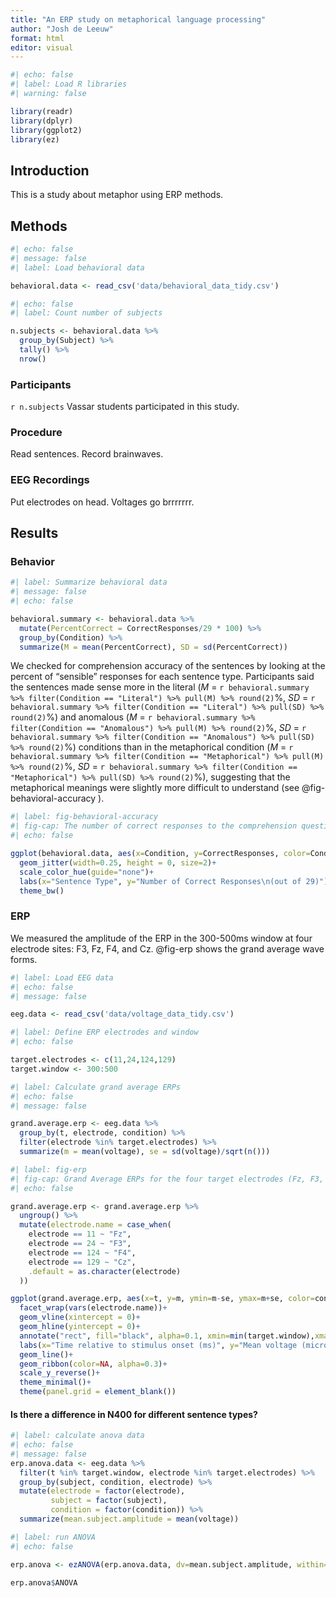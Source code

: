 ```yaml
---
title: "An ERP study on metaphorical language processing"
author: "Josh de Leeuw"
format: html
editor: visual
---
```


```r
#| echo: false
#| label: Load R libraries
#| warning: false

library(readr)
library(dplyr)
library(ggplot2)
library(ez)

```

## Introduction

This is a study about metaphor using ERP methods.

## Methods

```r
#| echo: false
#| message: false
#| label: Load behavioral data

behavioral.data <- read_csv('data/behavioral_data_tidy.csv')

```

```r
#| echo: false
#| label: Count number of subjects

n.subjects <- behavioral.data %>% 
  group_by(Subject) %>% 
  tally() %>% 
  nrow()
```

### Participants

`r n.subjects` Vassar students participated in this study.

### Procedure

Read sentences. Record brainwaves.

### EEG Recordings

Put electrodes on head. Voltages go brrrrrrr.

## Results

### Behavior

```r
#| label: Summarize behavioral data
#| message: false
#| echo: false

behavioral.summary <- behavioral.data %>%
  mutate(PercentCorrect = CorrectResponses/29 * 100) %>%
  group_by(Condition) %>%
  summarize(M = mean(PercentCorrect), SD = sd(PercentCorrect))

```

We checked for comprehension accuracy of the sentences by looking at the percent of "sensible" responses for each sentence type. Participants said the sentences made sense more in the literal (*M* = `r behavioral.summary %>% filter(Condition == "Literal") %>% pull(M) %>% round(2)`%, *SD* = `r behavioral.summary %>% filter(Condition == "Literal") %>% pull(SD) %>% round(2)`%) and anomalous (*M* = `r behavioral.summary %>% filter(Condition == "Anomalous") %>% pull(M) %>% round(2)`%, *SD* = `r behavioral.summary %>% filter(Condition == "Anomalous") %>% pull(SD) %>% round(2)`%) conditions than in the metaphorical condition (*M* = `r behavioral.summary %>% filter(Condition == "Metaphorical") %>% pull(M) %>% round(2)`%, *SD* = `r behavioral.summary %>% filter(Condition == "Metaphorical") %>% pull(SD) %>% round(2)`%), suggesting that the metaphorical meanings were slightly more difficult to understand (see @fig-behavioral-accuracy ).

```r
#| label: fig-behavioral-accuracy
#| fig-cap: The number of correct responses to the comprehension questions was slightly lower for metaphorical sentences.
#| echo: false

ggplot(behavioral.data, aes(x=Condition, y=CorrectResponses, color=Condition))+
  geom_jitter(width=0.25, height = 0, size=2)+
  scale_color_hue(guide="none")+
  labs(x="Sentence Type", y="Number of Correct Responses\n(out of 29)")+
  theme_bw()
```

### ERP

We measured the amplitude of the ERP in the 300-500ms window at four electrode sites: F3, Fz, F4, and Cz. @fig-erp shows the grand average wave forms.

```r
#| label: Load EEG data
#| echo: false
#| message: false

eeg.data <- read_csv('data/voltage_data_tidy.csv')
```

```r
#| label: Define ERP electrodes and window
#| echo: false

target.electrodes <- c(11,24,124,129)
target.window <- 300:500
```

```r
#| label: Calculate grand average ERPs
#| echo: false
#| message: false

grand.average.erp <- eeg.data %>%
  group_by(t, electrode, condition) %>%
  filter(electrode %in% target.electrodes) %>%
  summarize(m = mean(voltage), se = sd(voltage)/sqrt(n()))
```

```r
#| label: fig-erp
#| fig-cap: Grand Average ERPs for the four target electrodes (Fz, F3, F4, Cz). The shaded window represents the target time window for our analysis of the N4 ERP component.
#| echo: false

grand.average.erp <- grand.average.erp %>%
  ungroup() %>%
  mutate(electrode.name = case_when(
    electrode == 11 ~ "Fz",
    electrode == 24 ~ "F3",
    electrode == 124 ~ "F4",
    electrode == 129 ~ "Cz",
    .default = as.character(electrode)
  ))

ggplot(grand.average.erp, aes(x=t, y=m, ymin=m-se, ymax=m+se, color=condition, fill=condition))+
  facet_wrap(vars(electrode.name))+
  geom_vline(xintercept = 0)+
  geom_hline(yintercept = 0)+
  annotate("rect", fill="black", alpha=0.1, xmin=min(target.window),xmax=max(target.window), ymin=-5, ymax=5)+
  labs(x="Time relative to stimulus onset (ms)", y="Mean voltage (microvolts)")+
  geom_line()+
  geom_ribbon(color=NA, alpha=0.3)+
  scale_y_reverse()+
  theme_minimal()+
  theme(panel.grid = element_blank())

```

#### Is there a difference in N400 for different sentence types?

```r
#| label: calculate anova data
#| echo: false
#| message: false
erp.anova.data <- eeg.data %>%
  filter(t %in% target.window, electrode %in% target.electrodes) %>%
  group_by(subject, condition, electrode) %>%
  mutate(electrode = factor(electrode),
         subject = factor(subject),
         condition = factor(condition)) %>%
  summarize(mean.subject.amplitude = mean(voltage))
```

```r
#| label: run ANOVA
#| echo: false

erp.anova <- ezANOVA(erp.anova.data, dv=mean.subject.amplitude, within=c(condition, electrode), wid=subject)

erp.anova$ANOVA
```
